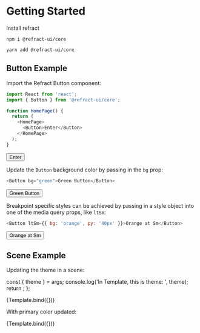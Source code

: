 
<Meta title="core/theme/gettingStarted" />

# Getting Started

Install refract

`npm i @refract-ui/core`

`yarn add @refract-ui/core`

## Button Example

Import the Refract Button component:

```js
import React from 'react';
import { Button } from '@refract-ui/core';

function HomePage() {
  return (
    <HomePage>
      <Button>Enter</Button>
    </HomePage>
  );
}
```

<Canvas>
  <Story name="basic button">
    <Button>Enter</Button>
  </Story>
</Canvas>

Update the `Button` background color by passing in the `bg` prop:

```js
<Button bg="green">Green Button</Button>
```

<Canvas>
  <Story name="green button">
    <Button bg="green">Green Button</Button>
  </Story>
</Canvas>

Breakpoint specific styles can be achieved by passing in a style object into one of the media query props, like `ltSm`:

```js
<Button ltSm={{ bg: 'orange', py: '40px' }}>Orange at Sm</Button>
```

<Canvas>
  <Story name="breakpoint sizes">
    <Button ltSm={{ bg: 'orange', py: '40px' }}>Orange at Sm</Button>
  </Story>
</Canvas>

## Scene Example

Updating the theme in a scene:

  const { theme } = args;
  console.log('In Template, this is theme: ', theme);
  return <ModalScene theme={theme} />;
};

<Canvas>
  <Story
    name="basic modal scene"
    args={{
      theme: theme({})
    }}
  >
    {Template.bind({})}
  </Story>
</Canvas>

With primary color updated:

<Canvas>
  <Story
    name="modal scene with primary bg updated to green"
    args={{
      theme: theme({ themeColors: { primary: '#6AD193' } })
    }}
  >
    {Template.bind({})}
  </Story>
</Canvas>
